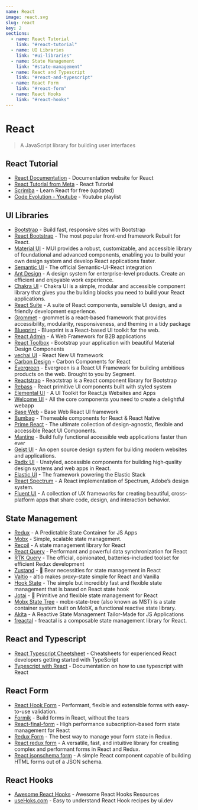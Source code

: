 ```yaml
---
name: React
image: react.svg
slug: react
key: 2
sections:
  - name: React Tutorial
    link: "#react-tutorial"
  - name: UI Libraries
    link: "#ui-libraries"
  - name: State Management
    link: "#state-management"
  - name: React and Typescript
    link: "#react-and-typescript"
  - name: React Form
    link: "#react-form"
  - name: React Hooks
    link: "#react-hooks"
---
```


# React

> A JavaScript library for building user interfaces

## React Tutorial
- [React Documentation](https://reactjs.org/) - Documentation website for React
- [React Tutorial from Meta](https://reactjs.org/tutorial/tutorial.html) - React Tutorial
- [Scrimba](https://scrimba.com/learn/learnreact) - Learn React for free (updated)
- [Code Evolution - Youtube](https://www.youtube.com/watch?v=QFaFIcGhPoM&list=PLC3y8-rFHvwgg3vaYJgHGnModB54rxOk3) - Youtube playlist

## UI Libraries
- [Bootstrap](https://getbootstrap.com/) - Build fast, responsive sites with Bootstrap
- [React Bootstrap](https://react-bootstrap.github.io/) - The most popular front-end framework
Rebuilt for React.
- [Material UI](https://mui.com/) - MUI provides a robust, customizable, and accessible library of foundational and advanced components, enabling you to build your own design system and develop React applications faster.
- [Semantic UI](https://react.semantic-ui.com/) - The official Semantic-UI-React integration
- [Ant Design](https://ant.design/) - A design system for enterprise-level products. Create an efficient and enjoyable work experience.
- [Chakra UI](https://chakra-ui.com/) - Chakra UI is a simple, modular and accessible component library that gives you the building blocks you need to build your React applications.
- [React Suite](https://rsuitejs.com/) - A suite of React components, sensible UI design, and a friendly development experience.
- [Grommet](https://v2.grommet.io/) - grommet is a react-based framework that provides accessibility, modularity, responsiveness, and theming in a tidy package
- [Blueprint](https://blueprintjs.com/) - Blueprint is a React-based UI toolkit for the web.
- [React Admin](https://marmelab.com/react-admin/) - A Web Framework for B2B applications
- [React Toolbox](http://react-toolbox.io/#/) - Bootstrap your application with beautiful Material Design Components
- [vechai UI](https://www.vechaiui.com/) - React New UI framework
- [Carbon Design](https://react.carbondesignsystem.com/?path=/story/getting-started--welcome) - Carbon Components for React
- [Evergreen](https://evergreen.segment.com/) - Evergreen is a React UI Framework for building ambitious products on the web. Brought to you by Segment.
- [Reactstrap](https://reactstrap.github.io/?path=/story/home-installation--page) - Reactstrap is a React component library for Bootstrap
- [Rebass](https://rebassjs.org/) - React primitive UI components built with styled system
- [Elemental UI](http://elemental-ui.com/) - A UI Toolkit for React.js Websites and Apps
- [Welcome UI](https://www.welcome-ui.com/) - All the core components you need to create a delightful webapp
- [Base Web](https://baseweb.design/) - Base Web React UI framework 
- [Bumbag](https://www.bumbag.style/) - Themeable components for React & React Native
- [Prime React](https://primefaces.org/primereact/) - The ultimate collection of design-agnostic, flexible and accessible React UI Components.
- [Mantine](https://mantine.dev/) - Build fully functional accessible web applications faster than ever
- [Geist UI](https://react.geist-ui.dev/en-us) - An open source design system for building modern websites and applications.
- [Radix UI](https://www.radix-ui.com/) - Unstyled, accessible components for building high‑quality design systems and web apps in React.
- [Elastic UI](https://elastic.github.io/eui/#/) - The framework powering the Elastic Stack
- [React Spectrum](https://react-spectrum.adobe.com/react-spectrum/index.html) - A React implementation of Spectrum, Adobe’s design system.
- [Fluent UI](https://developer.microsoft.com/en-us/fluentui#/) - A collection of UX frameworks for creating beautiful, cross-platform apps that share code, design, and interaction behavior.


## State Management
- [Redux](https://redux.js.org/) - A Predictable State Container for JS Apps
- [Mobx](https://mobx.js.org/README.html) - Simple, scalable state management.
- [Recoil](https://recoiljs.org/) - A state management library for React
- [React Query](https://react-query.tanstack.com/) - Performant and powerful data synchronization for React
- [RTK Query](https://redux-toolkit.js.org/) - The official, opinionated, batteries-included toolset for efficient Redux development
- [Zustand](https://zustand.surge.sh/) - 🐻 Bear necessities for state management in React
- [Valtio](https://github.com/pmndrs/valtio) - altio makes proxy-state simple for React and Vanilla
- [Hook State](https://hookstate.js.org/) - The simple but incredibly fast and flexible state management that is based on React state hook
- [Jotai](https://jotai.org/) - 👻 Primitive and flexible state management for React
- [Mobx State Tree](https://github.com/mobxjs/mobx-state-tree) - mobx-state-tree (also known as MST) is a state container system built on MobX, a functional reactive state library.
- [Akita](https://datorama.github.io/akita/) - A Reactive State Management Tailor-Made for JS Applications
- [freactal](https://github.com/FormidableLabs/freactal) - freactal is a composable state management library for React.

## React and Typescript
- [React Typescript Cheetsheet](https://react-typescript-cheatsheet.netlify.app/) - Cheatsheets for experienced React developers getting started with TypeScript
- [Typescript with React](https://www.typescriptlang.org/docs/handbook/react.html) - Documentation on how to use typescript with React

## React Form
- [React Hook Form](https://react-hook-form.com/) - Performant, flexible and extensible forms with easy-to-use validation.
- [Formik](https://formik.org/) - Build forms in React, without the tears
- [React-final-form](https://final-form.org/react) - High performance subscription-based form state management for React
- [Redux Form](https://redux-form.com/8.3.0/) - The best way to manage your form state in Redux.
- [React redux form](https://davidkpiano.github.io/react-redux-form/) - A versatile, fast, and intuitive library for creating complex and performant forms in React and Redux.
- [React jsonschema form](https://react-jsonschema-form.readthedocs.io/en/latest/) - A simple React component capable of building HTML forms out of a JSON schema.

## React Hooks
- [Awesome React Hooks](https://github.com/rehooks/awesome-react-hooks) - Awesome React Hooks Resources
- [useHoks.com](https://usehooks.com/) - Easy to understand React Hook recipes by ui.dev



